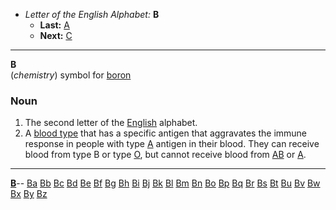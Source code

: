 *''Letter of the English Alphabet:'' '''B'''
**'''Last:''' [[A]]
**'''Next:''' [[C]]
----

'''B'''<br>(''chemistry'') symbol for [[boron]]

===Noun===

#The second letter of the [[English]] alphabet.
#A [[blood type]] that has a specific antigen that aggravates the immune response in people with type [[A]] antigen in their blood.  They can receive blood from type B or type [[O]], but cannot receive blood from [[AB]] or [[A]].
----
{{msg:indexletters1}}  '''[http://wiktionary.org/w/wiki.phtml?title=Special:Allpages&from=B B] '''-- [http://wiktionary.org/w/wiki.phtml?title=Special:Allpages&from=Ba Ba] [http://wiktionary.org/w/wiki.phtml?title=Special:Allpages&from=Bb Bb] [http://wiktionary.org/w/wiki.phtml?title=Special:Allpages&from=Bc Bc] [http://wiktionary.org/w/wiki.phtml?title=Special:Allpages&from=Bd Bd] [http://wiktionary.org/w/wiki.phtml?title=Special:Allpages&from=Be Be] [http://wiktionary.org/w/wiki.phtml?title=Special:Allpages&from=Bf Bf] [http://wiktionary.org/w/wiki.phtml?title=Special:Allpages&from=Bg Bg] [http://wiktionary.org/w/wiki.phtml?title=Special:Allpages&from=Bh Bh] [http://wiktionary.org/w/wiki.phtml?title=Special:Allpages&from=Bi Bi] [http://wiktionary.org/w/wiki.phtml?title=Special:Allpages&from=Bj Bj] [http://wiktionary.org/w/wiki.phtml?title=Special:Allpages&from=Bk Bk] [http://wiktionary.org/w/wiki.phtml?title=Special:Allpages&from=Bl Bl] [http://wiktionary.org/w/wiki.phtml?title=Special:Allpages&from=Bm Bm] [http://wiktionary.org/w/wiki.phtml?title=Special:Allpages&from=Bn Bn] [http://wiktionary.org/w/wiki.phtml?title=Special:Allpages&from=Bo Bo] [http://wiktionary.org/w/wiki.phtml?title=Special:Allpages&from=Bp Bp] [http://wiktionary.org/w/wiki.phtml?title=Special:Allpages&from=Bq Bq] [http://wiktionary.org/w/wiki.phtml?title=Special:Allpages&from=Br Br] [http://wiktionary.org/w/wiki.phtml?title=Special:Allpages&from=Bs Bs] [http://wiktionary.org/w/wiki.phtml?title=Special:Allpages&from=Bt Bt] [http://wiktionary.org/w/wiki.phtml?title=Special:Allpages&from=Bu Bu] [http://wiktionary.org/w/wiki.phtml?title=Special:Allpages&from=Bv Bv] [http://wiktionary.org/w/wiki.phtml?title=Special:Allpages&from=Bw Bw] [http://wiktionary.org/w/wiki.phtml?title=Special:Allpages&from=Bx Bx] [http://wiktionary.org/w/wiki.phtml?title=Special:Allpages&from=By By] [http://wiktionary.org/w/wiki.phtml?title=Special:Allpages&from=Bz Bz]<br>
{{msg:indexletters2}}